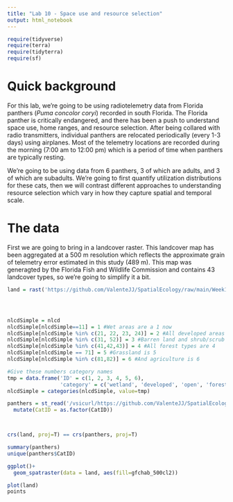 ```yaml
---
title: "Lab 10 - Space use and resource selection"
output: html_notebook
---
```


```r
require(tidyverse)
require(terra)
require(tidyterra)
require(sf)
```

# Quick background

For this lab, we're going to be using radiotelemetry data from Florida panthers (*Puma concolor coryi*) recorded in south Florida. The Florida panther is critically endangered, and there has been a push to understand space use, home ranges, and resource selection. After being collared with radio transmitters, individual panthers are relocated periodically (every 1-3 days) using airplanes. Most of the telemetry locations are recorded during the morning (7:00 am to 12:00 pm) which is a period of time when panthers are typically resting.

We're going to be using data from 6 panthers, 3 of which are adults, and 3 of which are subadults. We're going to first quantify utilization distributions for these cats, then we will contrast different approaches to understanding resource selection which vary in how they capture spatial and temporal scale.

# The data

First we are going to bring in a landcover raster. This landcover map has been aggregated at a 500 m resolution which reflects the approximate grain of telemetry error estimated in this study (489 m). This map was generagted by the Florida Fish and Wildlife Commission and contains 43 landcover types, so we're going to simplify it a bit.

```r


land = rast('https://github.com/ValenteJJ/SpatialEcology/raw/main/Week10/panther_landcover.tif')




nlcdSimple = nlcd
nlcdSimple[nlcdSimple==11] = 1 #Wet areas are a 1 now
nlcdSimple[nlcdSimple %in% c(21, 22, 23, 24)] = 2 #All developed areas are 2
nlcdSimple[nlcdSimple %in% c(31, 52)] = 3 #Barren land and shrub/scrub are 3
nlcdSimple[nlcdSimple %in% c(41,42,43)] = 4 #All forest types are 4
nlcdSimple[nlcdSimple == 71] = 5 #Grassland is 5
nlcdSimple[nlcdSimple %in% c(81,82)] = 6 #And agriculture is 6

#Give these numbers category names
tmp = data.frame('ID' = c(1, 2, 3, 4, 5, 6),
                 'category' = c('wetland', 'developed', 'open', 'forest', 'grassland', 'agriculture'))
nlcdSimple = categories(nlcdSimple, value=tmp)
```


```r

panthers = st_read('/vsicurl/https://github.com/ValenteJJ/SpatialEcology/raw/main/Week10/panthers.shp') %>% 
  mutate(CatID = as.factor(CatID))



crs(land, proj=T) == crs(panthers, proj=T)


```


```r
summary(panthers)
unique(panthers$CatID)

```


```r
ggplot()+
  geom_spatraster(data = land, aes(fill=gfchab_500cl2))

plot(land)
points
```

